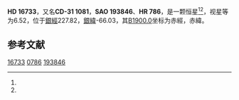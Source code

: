 {{Starbox begin
| name = HD 16733
}}
{{Starbox observe
| epoch = [[J2000.0|J2000.0]]
| constell = {{星座名待查}}<ref name=SIMBAD>{{cite web
 | url=http://simbad.u-strasbg.fr/simbad/sim-id?Ident=HR+786
 | title =Pulsating variable Star
 | publisher=Centre de Données astronomiques de Strasbourg
 | work=SIMBAD
 | accessdate=2012-07-13}}</ref><ref name=DATA>{{cite web
 | url=http://vizier.u-strasbg.fr/viz-bin/VizieR-5?-out.add=.&-source=5050&-corr=PK=HR&-out.max=9999&HR=786
 | title=VizieR Detailed Page
 | accessdate=2012-07-13
 | archive-date=2016-03-05
 | archive-url=https://web.archive.org/web/20160305050707/http://vizier.u-strasbg.fr/viz-bin/VizieR-5?-out.add=.&-source=5050&-corr=PK=HR&-out.max=9999&HR=786
 | dead-url=no
 }}</ref>
| 星官 = 
| ra = {{RA|2|40|2.5}}<ref name=SIMBAD /><ref name=DATA />
| dec = {{DEC|-30|38|2}}<ref name=SIMBAD /><ref name=DATA />
| appmag_v = 6.52<ref name=SIMBAD /><ref name=DATA />
}}
{{Starbox character
| class = K0III<ref name=SIMBAD /><ref name=DATA />
| b-v = 1.04<ref name=SIMBAD /><ref name=DATA />
| u-b = <ref name=SIMBAD /><ref name=DATA />
| r-i = <ref name=SIMBAD /><ref name=DATA />
| variable = 
}}
{{Starbox astrometry
| radial_v = 
| prop_mo_ra = -4
| parallax = 
| p_error = 
}}
{{Starbox catalog
| names =CD-31 1081，[[SAO星表|SAO]] 193846，[[HD星表|HD]] 16733，[[HR星表|HR]] 786}}
{{Starbox reference |Simbad=HR+786}}
{{Starbox end}}

'''HD 16733'''，又名'''CD-31 1081'''，'''SAO 193846'''、'''HR 786'''，是一颗恒星<ref name=SIMBAD /><ref name=DATA />，视星等为6.52，位于[[銀道座標系|銀經]]227.82，[[銀道座標系|銀緯]]-66.03，其[[B1900.0|B1900.0]]坐标为赤經{{RA|2|35|45.9}}，赤緯{{DEC|-31|-66.03|43}}。

== 参考文献 ==
{{reflist}}

{{star-stub}}

[[Category:HD和HDE天體|16733]]
[[Category:HR天體|0786]]
[[Category:SAO天體|193846]]